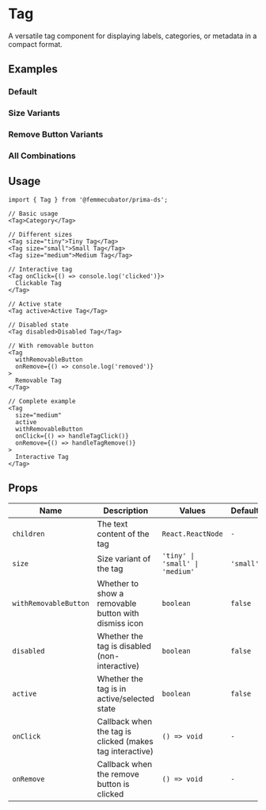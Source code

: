 
<Meta of={TagStories} />

# Tag

A versatile tag component for displaying labels, categories, or metadata in a compact format.

## Examples

### Default

<Canvas of={TagStories.Default} />

### Size Variants

<Canvas of={TagStories.SizeVariants} />

### Remove Button Variants

<Canvas of={TagStories.RemoveButtonVariants} />

### All Combinations

<Canvas of={TagStories.AllCombinations} />

## Usage

```tsx
import { Tag } from '@femmecubator/prima-ds';

// Basic usage
<Tag>Category</Tag>

// Different sizes
<Tag size="tiny">Tiny Tag</Tag>
<Tag size="small">Small Tag</Tag>
<Tag size="medium">Medium Tag</Tag>

// Interactive tag
<Tag onClick={() => console.log('clicked')}>
  Clickable Tag
</Tag>

// Active state
<Tag active>Active Tag</Tag>

// Disabled state
<Tag disabled>Disabled Tag</Tag>

// With removable button
<Tag
  withRemovableButton
  onRemove={() => console.log('removed')}
>
  Removable Tag
</Tag>

// Complete example
<Tag
  size="medium"
  active
  withRemovableButton
  onClick={() => handleTagClick()}
  onRemove={() => handleTagRemove()}
>
  Interactive Tag
</Tag>
```

## Props

<table>
  <thead>
    <tr>
      <th style={{ textAlign: 'left' }}>Name</th>
      <th style={{ textAlign: 'left' }}>Description</th>
      <th style={{ textAlign: 'left' }}>Values</th>
      <th style={{ textAlign: 'left' }}>Default</th>
    </tr>
  </thead>
  <tbody>
    <tr>
      <td>
        <code>children</code>
      </td>
      <td>The text content of the tag</td>
      <td>
        <code>React.ReactNode</code>
      </td>
      <td>
        <code>-</code>
      </td>
    </tr>
    <tr>
      <td>
        <code>size</code>
      </td>
      <td>Size variant of the tag</td>
      <td>
        <code>'tiny' | 'small' | 'medium'</code>
      </td>
      <td>
        <code>'small'</code>
      </td>
    </tr>
    <tr>
      <td>
        <code>withRemovableButton</code>
      </td>
      <td>Whether to show a removable button with dismiss icon</td>
      <td>
        <code>boolean</code>
      </td>
      <td>
        <code>false</code>
      </td>
    </tr>
    <tr>
      <td>
        <code>disabled</code>
      </td>
      <td>Whether the tag is disabled (non-interactive)</td>
      <td>
        <code>boolean</code>
      </td>
      <td>
        <code>false</code>
      </td>
    </tr>
    <tr>
      <td>
        <code>active</code>
      </td>
      <td>Whether the tag is in active/selected state</td>
      <td>
        <code>boolean</code>
      </td>
      <td>
        <code>false</code>
      </td>
    </tr>
    <tr>
      <td>
        <code>onClick</code>
      </td>
      <td>Callback when the tag is clicked (makes tag interactive)</td>
      <td>
        <code>() => void</code>
      </td>
      <td>
        <code>-</code>
      </td>
    </tr>
    <tr>
      <td>
        <code>onRemove</code>
      </td>
      <td>Callback when the remove button is clicked</td>
      <td>
        <code>() => void</code>
      </td>
      <td>
        <code>-</code>
      </td>
    </tr>
  </tbody>
</table>
